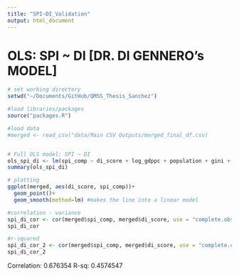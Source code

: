 ```yaml
---
title: "SPI~DI_Validation"
output: html_document
---
```

# OLS: SPI ~ DI [DR. DI GENNERO's MODEL]
```r
# set working directory 
setwd("~/Documents/GitHub/QMSS_Thesis_Sanchez")

#load libraries/packages
source("packages.R")

#load data 
#merged <- read_csv("data/Main CSV Outputs/merged_final_df.csv)


# Full OLS model: SPI ~ DI
ols_spi_di <- lm(spi_comp ~ di_score + log_gdppc + population + gini + year_fct, data = merged)
summary(ols_spi_di)

# plotting
ggplot(merged, aes(di_score, spi_comp))+
  geom_point()+
  geom_smooth(method=lm) #makes the line into a linear model

#correlation - variance 
spi_di_cor <- cor(merged$spi_comp, merged$di_score, use = "complete.obs")
spi_di_cor

#r-squared
spi_di_cor_2 <- cor(merged$spi_comp, merged$di_score, use = "complete.obs")^2
spi_di_cor_2
```
Correlation: 0.676354
R-sq: 0.4574547
